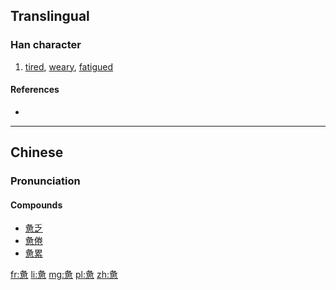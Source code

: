 {{also|憊}}
==Translingual==

===Han character===
{{Han char|rn=61|rad=心|as=08|sn=12|four=|canj=竹水田心 (HEWP)|ids=⿱[[夂]][[思]]}}

# [[tired]], [[weary]], [[fatigued]]

====References====
* {{Han ref|kx=0392.181|hdz=42311.200|uh=60EB|ud=24811}}

----

==Chinese==
{{zh-hanzi-box|惫|[[憊]]}}

===Pronunciation===
{{zh-pron
|m=bèi
|c=baai6,bei6
|mc=
|oc=
|cat=a
}}

====Compounds====
* [[惫乏]]
* [[惫倦]]
* [[惫累]]

[[fr:惫]]
[[li:惫]]
[[mg:惫]]
[[pl:惫]]
[[zh:惫]]